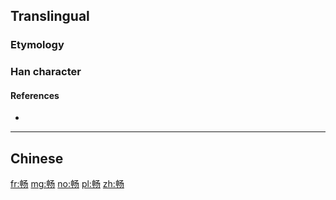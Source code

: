 {{also|暢}}
==Translingual==
===Etymology===
{{Han simp|暢|f=昜|t=𠃓}}

===Han character===
{{Han char|rn=102|rad=田|as=03|sn=8|four=|canj=LLNSH|ids=⿰申𠃓}}

====References====
* {{Han ref|kx=0760.031|hdz=42531.030|uh=7545|ud=30021}}

----

==Chinese==
{{zh-see|暢}}

[[fr:畅]]
[[mg:畅]]
[[no:畅]]
[[pl:畅]]
[[zh:畅]]